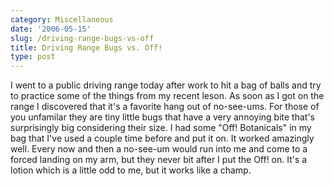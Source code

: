 ```yaml
---
category: Miscellaneous
date: '2006-05-15'
slug: /driving-range-bugs-vs-off
title: Driving Range Bugs vs. Off!
type: post
---
```



I went to a public driving range today after work to hit a bag of
balls and try to practice some of the things from my recent leson.
As soon as I got on the range I discovered that it's a favorite
hang out of no-see-ums. For those of you unfamilar they are tiny
little bugs that have a very annoying bite that's surprisingly big
considering their size. I had some "Off! Botanicals" in my bag that
I've used a couple time before and put it on. It worked amazingly
well. Every now and then a no-see-um would run into me and come to
a forced landing on my arm, but they never bit after I put the Off!
on. It's a lotion which is a little odd to me, but it works like a
champ.